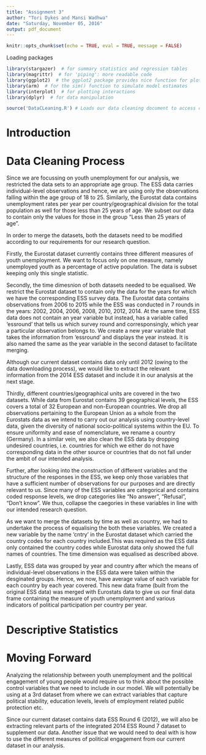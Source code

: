 ```yaml
---
title: "Assignment 3"
author: "Tori Dykes and Mansi Wadhwa"
date: "Saturday, November 05, 2016"
output: pdf_document
---
```


```r
knitr::opts_chunk$set(echo = TRUE, eval = TRUE, message = FALSE)

```

Loading packages
```r
library(stargazer)  # for summary statistics and regression tables
library(magrittr)  # for 'piping': more readable code
library(ggplot2)  # the ggplot2 package provides nice function for plotting
library(arm)  # for the sim() function to simulate model estimates
library(interplot)  # for plotting interactions
library(dplyr)  # for data manipulation

source('DataCLeaning.R') # Loads our data cleaning document to access cleaned datasets


```


# Introduction

# Data Cleaning Process

Since we are focussing on youth unemployment for our analysis, we restricted the data sets to an appropriate age group. The ESS data carries individual-level observations and hence, we are using only the observations falling within the age group of 18 to 25. Similarly, the Eurostat data contains unemployment rates per year per country/geographical division for the total population as well for those less than 25 years of age. We subset our data to contain only the values for those in the group "Less than 25 years of age". 

In order to merge the datasets, both the datasets need to be modified according to our requirements for our research question. 

Firstly, the Eurostat dataset currently contains three different measures of youth unemployment. We want to focus only on one measure, namely unemployed youth as a percentage of active population. The data is subset keeping only this single statistic. 

Secondly, the time dimesnion of both datasets needed to be equalised. We restrict the Eurostat dataset to contain only the data for the years for which we have the corresponding ESS survey data. The Eurostat data contains observations from 2006 to 2015 while the ESS was conducted in 7 rounds in the years: 2002, 2004, 2006, 2008, 2010, 2012, 2014. At the same time, ESS data does not contain an year variable but instead, has a variable called 'essround' that tells us which survey round and corresponsingly, which year a particular observation belongs to. We create a new year variable that takes the information from 'essround' and displays the year instead. It is also named the same as the year variable in the second dataset to facilitate merging. 

Although our current dataset contains data only until 2012 (owing to the data downloading process), we would like to extract the relevant information from the 2014 ESS dataset and include it in our analysis at the next stage. 

Thirdly, different countries/geographical units are covered in the two datasets. While data from Eurostat contains 39 geographical levels, the ESS covers a total of 32 European and non-European countries. We drop all observations pertaining to the European Union as a whole from the Eurostats data as we intend to carry out our analysis using country-level data, given the diversity of national socio-political systems within the EU. To ensure uniformity and ease of nomenclature, we rename a country (Germany). In a similar vein, we also clean the ESS data by dropping undesired countries, i.e. countries for which we either do not have corresponding data in the other source or countries that do not fall under the ambit of our intended analysis.

Further, after looking into the construction of different variables and the structure of the responses in the ESS, we keep only those variables that have a sufficient number of observations for our purposes and are directly relevant to us. Since many of the ESS variables are categorical and contains coded response levels, we drop categories like "No answer", "Refusal", "Don't know". We thus, collapse the caegories in these variables in line with our intended research question. 

As we want to merge the datasets by time as well as country, we had to undertake the process of equalising the both these variables. We created a new variable by the name 'cntry' in the Eurostat dataset which carried the country codes for each country included.This was required as the ESS data only contained the country codes while Eurostat data only showed the full names of countries. The time dimension was equalised as described above. 

Lastly, ESS data was grouped by year and country after which the means of individual-level observations in the ESS data were taken within the desginated groups. Hence, we now, have average value of each variable for each country by each year covered. This new data frame (built from the original ESS data) was merged with Eurostats data to give us our final data frame containing the measure of youth unemployment and various indicators of political participation per country per year. 


# Descriptive Statistics


# Moving Forward

Analyzing the relationship between youth unemployment and the political engagement of young people would require us to think about the possible control variables that we need to include in our model. We will potentially be using at a 3rd dataset from where we can extract variables that capture political stability, education levels, levels of employment related public protection etc.  

Since our current dataset contains data ESS Round 6 (2012), we will also be extracting relevant parts of the integrated 2014 ESS Round 7 dataset to supplement our data. Another issue that we would need to deal with is how to use the different measures of political engagement from our current dataset in our analysis. 




